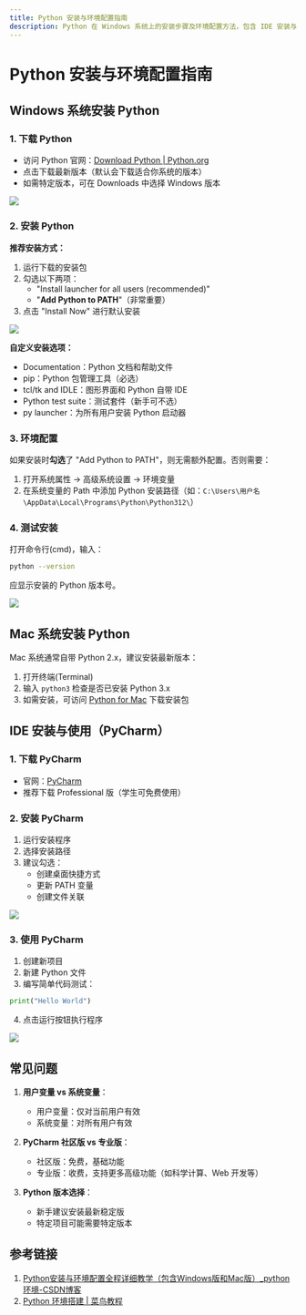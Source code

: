 ```yaml
---
title: Python 安装与环境配置指南
description: Python 在 Windows 系统上的安装步骤及环境配置方法，包含 IDE 安装与使用
---
```


# Python 安装与环境配置指南

## Windows 系统安装 Python

### 1. 下载 Python

- 访问 Python 官网：[Download Python | Python.org](https://www.python.org/downloads/)
- 点击下载最新版本（默认会下载适合你系统的版本）
- 如需特定版本，可在 Downloads 中选择 Windows 版本

![](assets/20250708_155225_1.png)

### 2. 安装 Python

**推荐安装方式：**

1. 运行下载的安装包
2. 勾选以下两项：
   - "Install launcher for all users (recommended)"
   - "**Add Python to PATH**"（非常重要）
3. 点击 "Install Now" 进行默认安装

![](assets/20250708_155235_2.png)

**自定义安装选项：**

- Documentation：Python 文档和帮助文件
- pip：Python 包管理工具（必选）
- tcl/tk and IDLE：图形界面和 Python 自带 IDE
- Python test suite：测试套件（新手可不选）
- py launcher：为所有用户安装 Python 启动器

### 3. 环境配置

如果安装时**勾选**了 "Add Python to PATH"，则无需额外配置。否则需要：

1. 打开系统属性 → 高级系统设置 → 环境变量
2. 在系统变量的 Path 中添加 Python 安装路径（如：`C:\Users\用户名\AppData\Local\Programs\Python\Python312\`）

### 4. 测试安装

打开命令行(cmd)，输入：

```bash title="bash"
python --version
```

应显示安装的 Python 版本号。

![](assets/20250708_155253_3.png)

## Mac 系统安装 Python

Mac 系统通常自带 Python 2.x，建议安装最新版本：

1. 打开终端(Terminal)
2. 输入 `python3` 检查是否已安装 Python 3.x
3. 如需安装，可访问 [Python for Mac](https://www.python.org/downloads/mac-osx/) 下载安装包

## IDE 安装与使用（PyCharm）

### 1. 下载 PyCharm

- 官网：[PyCharm](https://www.jetbrains.com/pycharm/)
- 推荐下载 Professional 版（学生可免费使用）

### 2. 安装 PyCharm

1. 运行安装程序
2. 选择安装路径
3. 建议勾选：
   - 创建桌面快捷方式
   - 更新 PATH 变量
   - 创建文件关联

![](assets/20250708_155304_4.png)

### 3. 使用 PyCharm

1. 创建新项目
2. 新建 Python 文件
3. 编写简单代码测试：

```python title="测试"
print("Hello World")
```

4. 点击运行按钮执行程序

![](assets/20250708_160310_5.png)

## 常见问题

1. **用户变量 vs 系统变量**：
   - 用户变量：仅对当前用户有效
   - 系统变量：对所有用户有效

2. **PyCharm 社区版 vs 专业版**：
   - 社区版：免费，基础功能
   - 专业版：收费，支持更多高级功能（如科学计算、Web 开发等）

3. **Python 版本选择**：
   - 新手建议安装最新稳定版
   - 特定项目可能需要特定版本

## 参考链接

1. [Python安装与环境配置全程详细教学（包含Windows版和Mac版）\_python环境-CSDN博客](https://blog.csdn.net/sensen_kiss/article/details/141940274)
2. [Python 环境搭建 | 菜鸟教程](https://www.runoob.com/python/python-install.html)
